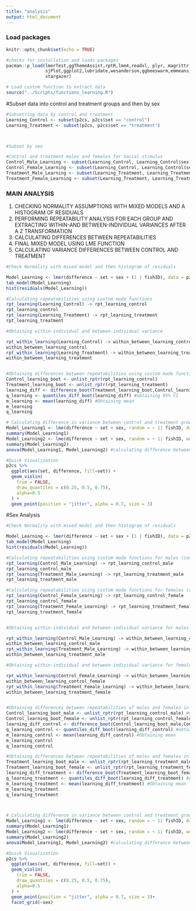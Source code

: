 ```yaml
---
title: "analysis"
output: html_document
---
```


### Load packages
```r
knitr::opts_chunk$set(echo = TRUE)

#checks for installation and loads packages
pacman::p_load(lmerTest,ggThemeAssist,rptR,lme4,readxl, plyr, magrittr, lubridate, stringr, purrr,
               sjPlot,ggplot2,lubridate,wesanderson,ggbeeswarm,emmeans,patchwork,viridis,nlme,Rmisc,ggpubr,
               stargazer)

# Load custom function to extract data 
source("../Scripts/functions_learning.R")
```

#Subset data into control and treatment groups and then by sex
```r
#Subsetting data by control and treatment
Learning_Control <- subset(p2cs, p2cs$set == "control") 
Learning_Treatment <- subset(p2cs, p2cs$set == "treatment") 



#Subset by sex

#Control and treatment males and females for Social stimulus
Control_Male_Learning <- subset(Learning_Control, Learning_Control$sex == "male")
Control_Female_Learning <- subset(Learning_Control, Learning_Control$sex == "female")
Treatment_Male_Learning <- subset(Learning_Treatment, Learning_Treatment$sex == "male")
Treatment_Female_Learning <- subset(Learning_Treatment, Learning_Treatment$sex == "female")
```

### MAIN ANALYSIS 
1) CHECKING NORMALITY ASSUMPTIONS WITH MIXED MODELS AND A HISTOGRAM OF RESIDUALS
2) PERFORMING REPEATABILITY ANALYSIS FOR EACH GROUP AND EXTRACTING WITHIN-AND BETWEEN-INDIVIDUAL VARIANCES AFTER A Z TRANSFORMATION
3) CALCULATING DIFFERENCES BETWEEN REPEATABILITIES
4) FINAL MIXED MODEL USING LME FUNCTION
5) CALCULATING VARIANCE DIFFERENCES BETWEEN CONTROL AND TREATMENT

```r
#Check Normality with mixed model and then histogram of residuals

Model_Learning <- lmer(difference ~ set + sex + (1 | fishID), data = p2cs) 
tab_model(Model_Learning)
hist(residuals(Model_Learning)) 

#Calculating repeatabilities using custom made functions
rpt_learning(Learning_Control) -> rpt_learning_control
rpt_learning_control
rpt_learning(Learning_Treatment) -> rpt_learning_treatment
rpt_learning_treatment

#Obtaining within-individual and between-individual variance 

rpt_within_learning(Learning_Control) -> within_between_learning_control
within_between_learning_control
rpt_within_learning(Learning_Treatment) -> within_between_learning_treatment
within_between_learning_treatment


#Obtaining differences between repeatabilities using custom made functions
Control_learning_boot <- unlist_rptr(rpt_learning_control)
Treatment_learning_boot <- unlist_rptr(rpt_learning_treatment) 
learning_diff <- difference_boot(Treatment_learning_boot,Control_learning_boot)  
q_learning <- quantiles_diff_boot(learning_diff) #obtaining 95% CI
m_learning <- mean(learning_diff) #Obtaining mean
m_learning
q_learning

# Calculating difference in variance between control and treatment groups
Model_Learning1 <- lme(difference ~ set + sex, random = ~ 1| fishID, data = p2cs, na.action=na.exclude) #mixed model without variance structure
summary(Model_Learning1)
Model_Learning2 <- lme(difference ~ set + sex, random = ~ 1| fishID, weights = varIdent(form=~1|set), data = p2cs, na.action=na.exclude) #mixed model with variance structure varIdent
summary(Model_Learning2)
anova(Model_Learning1, Model_Learning2) #calculating difference between two models to find difference in variance

#Quick Visualization
p2cs %>%
  ggplot(aes(set, difference, fill=set)) +
  geom_violin(
    trim = FALSE,
    draw_quantiles = c(0.25, 0.5, 0.75), 
    alpha=0.5
  ) + 
  geom_point(position = "jitter", alpha = 0.7, size = 3)
```

#Sex Analysis

```r
#Check Normality with mixed model and then histogram of residuals

Model_Learning <- lmer(difference ~ set + sex + (1 | fishID), data = p2cs) 
tab_model(Model_Learning)
hist(residuals(Model_Learning)) 

#Calculating repeatabilities using custom made functions for males (control and treatment)
rpt_learning(Control_Male_Learning) -> rpt_learning_control_male
rpt_learning_control_male
rpt_learning(Treatment_Male_Learning) -> rpt_learning_treatment_male
rpt_learning_treatment_male

#Calculating repeatabilities using custom made functions for females (control and treatment)
rpt_learning(Control_Female_Learning) -> rpt_learning_control_female
rpt_learning_control_female
rpt_learning(Treatment_Female_Learning) -> rpt_learning_treatment_female
rpt_learning_treatment_female


#Obtaining within-individual and between-individual variance for males (control and treatment)

rpt_within_learning(Control_Male_Learning) -> within_between_learning_control_male
within_between_learning_control_male
rpt_within_learning(Treatment_Male_Learning) -> within_between_learning_treatment_male
within_between_learning_treatment_male

#Obtaining within-individual and between-individual variance for females (control and treatment)

rpt_within_learning(Control_Female_Learning) -> within_between_learning_control_female
within_between_learning_control_female
rpt_within_learning(Treatment_Female_Learning) -> within_between_learning_treatment_female
within_between_learning_treatment_female


#Obtaining differences between repeatabilities of males and females in the control group
Control_learning_boot_male <- unlist_rptr(rpt_learning_control_male) #unlisting from the males
Control_learning_boot_female <- unlist_rptr(rpt_learning_control_female) #unlisting from the females
learning_diff_control <- difference_boot(Control_learning_boot_male,Control_learning_boot_female) #calculating the difference between males and females in the control group
q_learning_control <- quantiles_diff_boot(learning_diff_control) #obtaining 95% CI
m_learning_control <- mean(learning_diff_control) #Obtaining mean
m_learning_control
q_learning_control

#Obtaining differences between repeatabilities of males and females in the treatment group
Treatment_learning_boot_male <- unlist_rptr(rpt_learning_treatment_male) #unlisting from the males
Treatment_learning_boot_female <- unlist_rptr(rpt_learning_treatment_female) #unlisting from the females
learning_diff_treatment <- difference_boot(Treatment_learning_boot_female,Treatment_learning_boot_male) #calculating the difference between males and females in the control group
q_learning_treatment <- quantiles_diff_boot(learning_diff_treatment) #obtaining 95% CI
m_learning_treatment <- mean(learning_diff_treatment) #Obtaining mean
m_learning_treatment
q_learning_treatment



# Calculating difference in variance between control and treatment groups
Model_Learning1 <- lme(difference ~ set + sex, random = ~ 1| fishID, data = p2cs, na.action=na.exclude) #mixed model without variance structure
summary(Model_Learning1)
Model_Learning2 <- lme(difference ~ set + sex, random = ~ 1| fishID, weights = varIdent(form=~1|set), data = p2cs, na.action=na.exclude) #mixed model with variance structure varIdent
summary(Model_Learning2)
anova(Model_Learning1, Model_Learning2) #calculating difference between two models to find difference in variance

#Quick Visualization
p2cs %>%
  ggplot(aes(set, difference, fill=set)) +
  geom_violin(
    trim = FALSE,
    draw_quantiles = c(0.25, 0.5, 0.75), 
    alpha=0.5
  ) + 
  geom_point(position = "jitter", alpha = 0.7, size = 3)+
  facet_grid(~sex)
```
